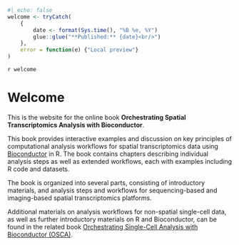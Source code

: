 ```r
#| echo: false
welcome <- tryCatch(
    {
        date <- format(Sys.time(), "%B %e, %Y")
        glue::glue("**Published:** {date}<br/>")
    }, 
    error = function(e) {"Local preview"}
)
```

`r welcome`


# Welcome {-}

This is the website for the online book **Orchestrating Spatial Transcriptomics Analysis with Bioconductor**.

This book provides interactive examples and discussion on key principles of computational analysis workflows for spatial transcriptomics data using [Bioconductor](http://bioconductor.org/) in R. The book contains chapters describing individual analysis steps as well as extended workflows, each with examples including R code and datasets.

The book is organized into several parts, consisting of introductory materials, and analysis steps and workflows for sequencing-based and imaging-based spatial transcriptomics platforms.

Additional materials on analysis workflows for non-spatial single-cell data, as well as further introductory materials on R and Bioconductor, can be found in the related book [Orchestrating Single-Cell Analysis with Bioconductor (OSCA)](https://bioconductor.org/books/release/OSCA/).
